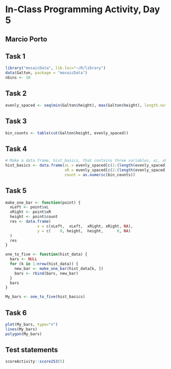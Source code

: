 # In-Class Programming Activity, Day 5

## Marcio Porto

## Task 1

```r
library("mosaicData", lib.loc="~/R/library")
data(Galton, package = "mosaicData")
nbins <- 10
```

## Task 2

```r
evenly_spaced <- seq(min(Galton$height), max(Galton$height), length.out = nbins + 1)
```

## Task 3

```r
bin_counts <- table(cut(Galton$height, evenly_spaced))
```

## Task 4

```r
# Make a data frame, hist_basics, that contains three variables, xL, xR, and count. The xL variable should be the values of evenly_spaced except for the last one. The xR variable should be the values of evenly_spaced except for the first one. count will be the same as as.numeric(bin_counts).
hist_basics <- data.frame(xL = evenly_spaced[c(1:(length(evenly_spaced)-1))], 
                          xR = evenly_spaced[c(2:(length(evenly_spaced)))],
                          count = as.numeric(bin_counts))
```

## Task 5

```r
make_one_bar <- function(point) {
  xLeft <- point$xL
  xRight <- point$xR
  height <- point$count
  res <- data.frame(
              x = c(xLeft,  xLeft,  xRight, xRight, NA),
              y = c(    0, height,  height,      0, NA)
  )
  res
}

one_to_five <- function(hist_data) {
  bars <- NULL
  for (k in 1:nrow(hist_data)) {
    new_bar <- make_one_bar(hist_data[k, ])
    bars <- rbind(bars, new_bar)
  }
  bars
}

My_bars <- one_to_five(hist_basics) 
```

## Task 6

```r
plot(My_bars, type="n")
lines(My_bars)
polygon(My_bars)
```


## Test statements

```r
scoreActivity::score253(5)
```






